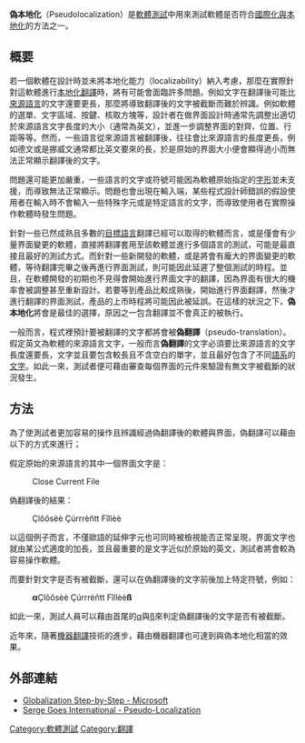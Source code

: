 {{NoteTA|G1=IT}}
'''偽本地化'''（Pseudolocalization）是[[軟體測試|軟體測試]]中用來測試軟體是否符合[[國際化與本地化|國際化與本地化]]的方法之一。

== 概要 ==
若一個軟體在設計時並未將本地化能力（localizability）納入考慮，那麼在實際針對這軟體進行[[本地化|本地化]][[翻譯|翻譯]]時，將有可能會面臨許多問題。例如文字在翻譯後可能比[[來源語言|來源語言]]的文字還要更長，那麼將導致翻譯後的文字被截斷而難於辨識。例如軟體的選單、文字區域、按鍵、核取方塊等，設計者在做界面設計時通常先調整出適切於來源語言文字長度的大小（通常為英文），並進一步調整界面的對齊、位置、行距等等。然而，一些語言從來源語言被翻譯後，往往會比來源語言的長度更長，例如德文或是挪威文通常都比英文要來的長，於是原始的界面大小便會顯得過小而無法正常顯示翻譯後的文字。

問題還可能更加嚴重，一些語言的文字或符號可能因為軟體原始指定的[[字形|字形]]並未支援，而導致無法正常顯示。問題也會出現在輸入端，某些程式設計師錯誤的假設使用者在輸入時不會輸入一些特殊字元或是特定語言的文字，而導致使用者在實際操作軟體時發生問題。

針對一些已然成熟且多數的[[目標語言|目標語言]]翻譯已經可以取得的軟體而言，或是僅會有少量界面變更的軟體，直接將翻譯套用至該軟體並進行多個語言的測試，可能是最直接且最好的測試方式。而針對一些新開發的軟體，或是將會有龐大的界面變更的軟體，等待翻譯完畢之後再進行界面測試，則可能因此延遲了整個測試的時程。並且，在軟體開發的初期也不見得會開始進行界面文字的翻譯，因為界面有很大的機率會被調整甚至重新設計。若要等到產品比較成熟後，開始進行界面翻譯，然後才進行翻譯的界面測試，產品的上市時程將可能因此被延誤。在這樣的狀況之下，'''偽本地化'''將會是最佳的選擇，原因之一包含翻譯並不會真正的被執行。

一般而言，程式裡預計要被翻譯的文字都將會被'''偽翻譯'''（pseudo-translation）。假定英文為軟體的來源語言文字，一般而言'''偽翻譯'''的文字必須要比來源語言的文字長度還要長，文字並且要包含較長且不含空白的單字，並且最好包含了不同[[語系|語系]]的[[文字|文字]]。如此一來，測試者便可藉由審查每個界面的元件來驗證有無文字被截斷的狀況發生。

== 方法 ==
為了使測試者更加容易的操作且辨識經過偽翻譯後的軟體與界面，偽翻譯可以藉由以下的方式來進行；

假定原始的來源語言的其中一個界面文字是：
:Close Current File
偽翻譯後的結果：
:Çlôôsèè Çúrrrèñtt Fîllèè

以這個例子而言，不僅歐語的延伸字元也可同時被檢視能否正常呈現，界面文字也就由某公式適度的加長，並且最重要的是文字近似於原始的英文，測試者將會較為容易操作軟體。

而要針對文字是否有被截斷，還可以在偽翻譯後的文字前後加上特定符號，例如：
:'''α'''Çlôôsèè Çúrrrèñtt Fîllèè'''ß'''

如此一來，測試人員可以藉由首尾的[[α|α]]與[[ß|ß]]來判定偽翻譯後的文字是否有被截斷。

近年來，隨著[[機器翻譯|機器翻譯]]技術的進步，藉由機器翻譯也可達到與偽本地化相當的效果。

== 外部連結 ==
* [https://web.archive.org/web/20090727030618/http://msdn.microsoft.com/en-us/goglobal/bb688150.aspx Globalization Step-by-Step - Microsoft]
* [https://web.archive.org/web/20090928005530/http://www.apptranslator.com/blog/2006/10/pseudo-localization.html Serge Goes International  - Pseudo-Localization]

[[Category:軟體測試|Category:軟體測試]]
[[Category:翻譯|Category:翻譯]]
